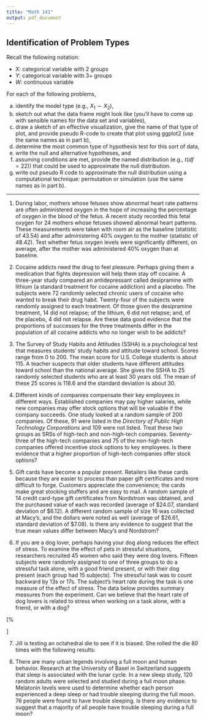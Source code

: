 ```yaml
---
title: "Math 141"
output: pdf_document
---
```


## Identification of Problem Types

Recall the following notation:

  - $X$: categorical variable with 2 groups
  - $Y$: categorical variable with 3+ groups
  - $W$: continuous variable

For each of the following problems, 

  a. identify the model type (e.g., $X_1 \sim X_2$),
  b. sketch out what the data frame might look like (you'll have to come up with sensible names for the data set and variables),
  c. draw a sketch of an effective visualization, give the name of that type of plot, and provide pseudo R-code to create that plot using ggplot2 (use the same names as in part b),
  d. determine the most common type of hypothesis test for this sort of data,
  e. write the null and alternative hypotheses, and
  f. assuming conditions are met, provide the named distribution (e.g., $t(df = 22)$) that could be used to approximate the null distribution.
  g. write out pseudo R code to approximate the null distribution using a computational technique: permutation or simulation (use the same names as in part b).


* * *
<!-- %Two paired means -->    

1. During labor, mothers whose fetuses show abnormal heart rate patterns are often administered oxygen in the hope of increasing the percentage of oxygen in the blood of the fetus.  A recent study recorded this fetal oxygen for 24 mothers whose fetuses showed abnormal heart patterns.  These measurements were taken with room air as the baseline (statistic of 43.54) and after administering 40% oxygen to the mother (statistic of 48.42). Test whether fetus oxygen levels were significantly different, on average, after the mother was administered 40% oxygen than at baseline.

<!-- Multiple Proportions (Test of Independence) -->

2. Cocaine addicts need the drug to feel pleasure.  Perhaps giving them a medication that fights depression will help them stay off cocaine.  A three-year study compared an antidepressant called desipramine with lithium (a standard treatment for cocaine addiction) and a placebo.  The subjects were 72 randomly selected chronic users of cocaine who wanted to break their drug habit.  Twenty-four of the subjects were randomly assigned to each treatment.  Of those given the desipramine treatment, 14 did not relapse; of the lithium, 6 did not relapse; and, of the placebo, 4 did not relapse.  Are these data good evidence that the proportions of successes for the three treatments differ in the population of all cocaine addicts who no longer wish to be addicts?

<!-- %One Mean -->

3. The Survey of Study Habits and Attitudes (SSHA) is a psychological test that measures students' study habits and attitude toward school.  Scores range from 0 to 200.  The mean score for U.S. College students is about 115.  A teacher suspects that older students have different attitudes toward school than the national average.  She gives the SSHA to 25 randomly selected students who are at least 30 years old.  The mean of these 25 scores is 118.6 and the standard deviation is about 30.



<!-- %Two proportions -->

4. Different kinds of companies compensate their key employees in different ways.  Established companies may pay higher salaries, while new companies may offer stock options that will be valuable if the company succeeds.  One study looked at a random sample of 200 companies.  Of these, 91 were listed in the _Directory of Public High Technology Corporations_ and 109 were not listed.  Treat these two groups as SRSs of high-tech and non-high-tech companies.  Seventy-three of the high-tech companies and 75 of the non-high-tech companies offered incentive stock options to key employees.  Is there evidence that a higher proportion of high-tech companies offer stock options?


<!-- %Two independent means -->
5. Gift cards have become a popular present.  Retailers like these cards because they are easier to process than paper gift certificates and more difficult to forge.  Customers appreciate the convenience; the cards make great stocking stuffers and are easy to mail.  A random sample of 14 credit card-type gift certificates from Nordstrom was obtained, and the purchased value of each was recorded (average of \$24.07, standard deviation of \$6.12).  A different random sample of size 16 was collected at Macy's, and the dollars were noted as well (average of \$26.61, standard deviation of \$7.08).  Is there any evidence to suggest that the true mean values differ between Macy's and Nordstrom?

<!-- %Multiple means -->

6. If you are a dog lover, perhaps having your dog along reduces the effect of stress.  To examine the effect of pets in stressful situations, researchers recruited 45 women who said they were dog lovers.  Fifteen subjects were randomly assigned to one of three groups to do a stressful task alone, with a good friend present, or with their dog present (each group had 15 subjects).  The stressful task was to count backward by 13s or 17s.  The subject's heart rate during the task is one measure of the effect of stress.  The data below provides summary measures from the experiment.  Can we believe that the heart rate of dog lovers is related to stress when working on a task alone, with a friend, or with a dog?

\[%
\begin{tabular}
[c]{|c|c|c|c|}\hline
Group & Mean & Standard Deviation\\\hline
\multicolumn{1}{|l|}{Control} & \multicolumn{1}{|l|}{82.524} & \multicolumn{1}{|c|}{9.242}\\\hline
\multicolumn{1}{|l|}{Friend} & \multicolumn{1}{|l|}{81.325} & \multicolumn{1}{|c|}{8.341}\\\hline
\multicolumn{1}{|l|}{Pet} & \multicolumn{1}{|l|}{73.483} & \multicolumn{1}{|c|}{9.970}\\\hline
\end{tabular}
\]

<!-- Multiple Proportions (Goodness of Fit) -->

7. Jill is testing an octahedral die to see if it is biased.  She rolled the die 80 times with the following results:

\begin{center}
\includegraphics{figs/octo_die.png}
\end{center}

<!-- %One proportion -->

8. There are many urban legends involving a full moon and human behavior.  Research at the University of Basel in Switzerland suggests that sleep is associated with the lunar cycle.  In a new sleep study, 120 random adults were selected and studied during a full moon phase.  Melatonin levels were used to determine whether each person experienced a deep sleep or had trouble sleeping during the full moon. 76 people were found to have trouble sleeping. Is there any evidence to suggest that a majority of all people have trouble sleeping during a full moon? 